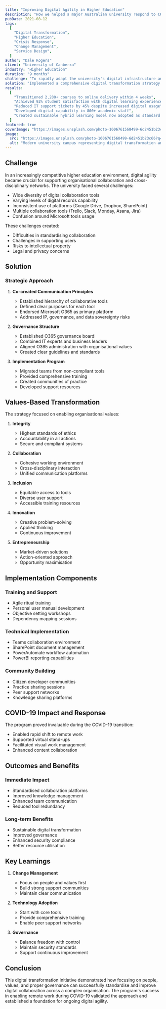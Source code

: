 ```yaml
---
title: "Improving Digital Agility in Higher Education"
description: "How we helped a major Australian university respond to COVID-19 by rapidly transforming their digital capabilities."
pubDate: 2021-08-12
tags:
  [
    "Digital Transformation",
    "Higher Education",
    "Crisis Response",
    "Change Management",
    "Service Design",
  ]
author: "Dale Rogers"
client: "University of Canberra"
industry: "Higher Education"
duration: "9 months"
challenge: "To rapidly adapt the university's digital infrastructure and teaching capabilities to meet the challenges of COVID-19 lockdowns while maintaining educational quality and student engagement."
solution: "Implemented a comprehensive digital transformation strategy combining technology platforms, staff capability building, and redesigned learning experiences."
results:
  [
    "Transitioned 2,200+ courses to online delivery within 4 weeks",
    "Achieved 92% student satisfaction with digital learning experience",
    "Reduced IT support tickets by 45% despite increased digital usage",
    "Developed digital capability in 800+ academic staff",
    "Created sustainable hybrid learning model now adopted as standard practice",
  ]
featured: true
coverImage: "https://images.unsplash.com/photo-1606761568499-6d2451b23c66?q=80&w=1974&auto=format&fit=crop"
image:
  src: "https://images.unsplash.com/photo-1606761568499-6d2451b23c66?q=80&w=1974&auto=format&fit=crop"
  alt: "Modern university campus representing digital transformation and innovation in higher education"
---
```


## Challenge

In an increasingly competitive higher education environment, digital agility became crucial for supporting organisational collaboration and cross-disciplinary networks. The university faced several challenges:

- Wide diversity of digital collaboration tools
- Varying levels of digital records capability
- Inconsistent use of platforms (Google Drive, Dropbox, SharePoint)
- Multiple collaboration tools (Trello, Slack, Monday, Asana, Jira)
- Confusion around Microsoft tools usage

These challenges created:

- Difficulties in standardising collaboration
- Challenges in supporting users
- Risks to intellectual property
- Legal and privacy concerns

## Solution

### Strategic Approach

1. **Co-created Communication Principles**
   - Established hierarchy of collaborative tools
   - Defined clear purposes for each tool
   - Endorsed Microsoft O365 as primary platform
   - Addressed IP, governance, and data sovereignty risks

2. **Governance Structure**
   - Established O365 governance board
   - Combined IT experts and business leaders
   - Aligned O365 administration with organisational values
   - Created clear guidelines and standards

3. **Implementation Program**
   - Migrated teams from non-compliant tools
   - Provided comprehensive training
   - Created communities of practice
   - Developed support resources

## Values-Based Transformation

The strategy focused on enabling organisational values:

1. **Integrity**
   - Highest standards of ethics
   - Accountability in all actions
   - Secure and compliant systems

2. **Collaboration**
   - Cohesive working environment
   - Cross-disciplinary interaction
   - Unified communication platforms

3. **Inclusion**
   - Equitable access to tools
   - Diverse user support
   - Accessible training resources

4. **Innovation**
   - Creative problem-solving
   - Applied thinking
   - Continuous improvement

5. **Entrepreneurship**
   - Market-driven solutions
   - Action-oriented approach
   - Opportunity maximisation

## Implementation Components

### Training and Support

- Agile ritual training
- Personal user manual development
- Objective setting workshops
- Dependency mapping sessions

### Technical Implementation

- Teams collaboration environment
- SharePoint document management
- PowerAutomate workflow automation
- PowerBI reporting capabilities

### Community Building

- Citizen developer communities
- Practice sharing sessions
- Peer support networks
- Knowledge sharing platforms

## COVID-19 Impact and Response

The program proved invaluable during the COVID-19 transition:

- Enabled rapid shift to remote work
- Supported virtual stand-ups
- Facilitated visual work management
- Enhanced content collaboration

## Outcomes and Benefits

### Immediate Impact

- Standardised collaboration platforms
- Improved knowledge management
- Enhanced team communication
- Reduced tool redundancy

### Long-term Benefits

- Sustainable digital transformation
- Improved governance
- Enhanced security compliance
- Better resource utilisation

## Key Learnings

1. **Change Management**
   - Focus on people and values first
   - Build strong support communities
   - Maintain clear communication

2. **Technology Adoption**
   - Start with core tools
   - Provide comprehensive training
   - Enable peer support networks

3. **Governance**
   - Balance freedom with control
   - Maintain security standards
   - Support continuous improvement

## Conclusion

This digital transformation initiative demonstrated how focusing on people, values, and proper governance can successfully standardise and improve digital collaboration across a complex organisation. The program's success in enabling remote work during COVID-19 validated the approach and established a foundation for ongoing digital agility.
